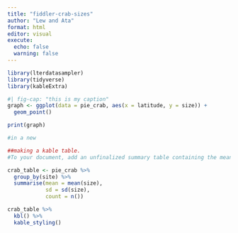 ```yaml
---
title: "fiddler-crab-sizes"
author: "Lew and Ata"
format: html
editor: visual
execute:
  echo: false
  warning: false
---
```


```r
library(lterdatasampler)
library(tidyverse)
library(kableExtra)

```

```r
#| fig-cap: "this is my caption" 
graph <- ggplot(data = pie_crab, aes(x = latitude, y = size)) +
  geom_point() 

print(graph)

#in a new
```

```r
##making a kable table.
#To your document, add an unfinalized summary table containing the mean, standard deviation, and sample size of fiddler crab carapace widths by site (tip: use round(mean(), 2) to round a value to 2 decimal places)

crab_table <- pie_crab %>%
  group_by(site) %>%
  summarise(mean = mean(size),
            sd = sd(size),
            count = n())

crab_table %>%
  kbl() %>%
  kable_styling()
```
